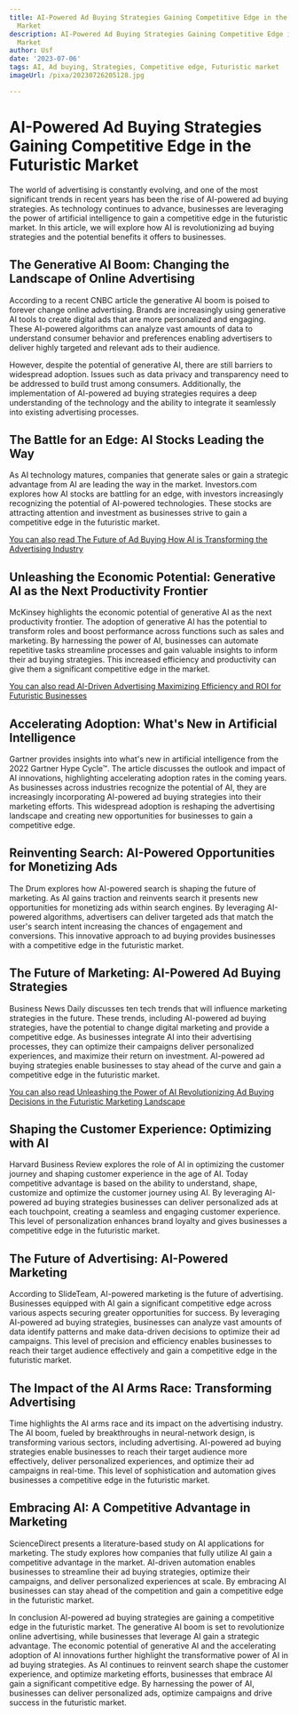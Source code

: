 ```yaml
---
title: AI-Powered Ad Buying Strategies Gaining Competitive Edge in the Futuristic
  Market
description: AI-Powered Ad Buying Strategies Gaining Competitive Edge in the Futuristic
  Market
author: Usf
date: '2023-07-06'
tags: AI, Ad buying, Strategies, Competitive edge, Futuristic market
imageUrl: /pixa/20230726205128.jpg

---
```

# AI-Powered Ad Buying Strategies  Gaining Competitive Edge in the Futuristic Market

The world of advertising is constantly evolving, and one of the most  significant trends in recent years has been the rise of AI-powered ad buying strategies. As technology continues to advance, businesses are leveraging the power of artificial intelligence to gain a competitive  edge in the futuristic market. In this article, we will explore how AI is  revolutionizing ad buying strategies and the potential benefits it offers to businesses.

## The  Generative AI Boom: Changing the Landscape of Online Advertising

According to a recent  CNBC article the generative AI boom is poised to forever change online advertising. Brands are increasingly using generative  AI tools to create digital ads that are more personalized and engaging. These  AI-powered algorithms can analyze vast  amounts of data to understand consumer behavior and preferences enabling advertisers to deliver highly targeted and  relevant ads to their audience.

However, despite the potential of generative  AI,  there  are still barriers to widespread adoption. Issues such as data  privacy and transparency need  to be addressed to build trust among consumers. Additionally, the implementation of AI-powered ad buying strategies requires a deep understanding of the technology and the ability to integrate it seamlessly into existing  advertising processes.

## The Battle for an Edge: AI Stocks Leading the Way

As AI technology matures, companies that generate sales or gain a strategic advantage from AI are leading the way in  the  market.  Investors.com explores how AI stocks  are battling for an edge, with investors increasingly recognizing the potential of AI-powered technologies. These stocks are  attracting attention and investment as businesses strive to gain  a competitive edge in the futuristic  market.

[You can  also read The Future of Ad Buying How AI is Transforming the  Advertising  Industry](The%20Future%20of%20Ad%20Buying%20How%20AI%20is%20Transforming%20the%20Advertising%20Industry)


## Unleashing  the Economic Potential: Generative AI as the Next Productivity Frontier

McKinsey  highlights the economic potential  of generative AI as  the next productivity frontier. The adoption of  generative AI has the potential to transform roles and boost performance across functions such as sales and marketing. By harnessing the power of AI, businesses can automate repetitive tasks streamline processes and gain valuable insights  to inform  their ad buying strategies. This increased efficiency and  productivity can give them a  significant competitive edge in the market.

[You can also read AI-Driven Advertising Maximizing Efficiency and ROI for Futuristic  Businesses](AI-Driven%20Advertising%20Maximizing%20Efficiency%20and%20ROI%20for%20Futuristic%20Businesses)


## Accelerating Adoption: What's New in Artificial Intelligence

Gartner provides insights into what's new in artificial intelligence from the 2022 Gartner Hype Cycle™. The  article  discusses the outlook and impact of AI innovations, highlighting accelerating adoption rates in the  coming years. As businesses across industries recognize the potential of AI, they are increasingly  incorporating AI-powered ad buying strategies into their marketing efforts. This widespread adoption is reshaping the advertising landscape and creating new opportunities for businesses to gain a competitive edge.

## Reinventing Search: AI-Powered Opportunities for Monetizing  Ads

The Drum explores how AI-powered search is shaping the future of marketing. As AI gains traction and reinvents search it presents new opportunities for monetizing ads within search engines. By leveraging AI-powered algorithms, advertisers can  deliver targeted ads that match the user's search intent increasing  the  chances of engagement and  conversions. This innovative approach to  ad buying provides businesses with a  competitive  edge  in the futuristic market.

## The Future of Marketing: AI-Powered Ad Buying Strategies

Business News Daily discusses ten tech trends that will influence marketing strategies in  the future. These trends, including AI-powered ad buying strategies, have the potential to change digital marketing  and provide a competitive edge. As businesses integrate AI into their advertising processes, they can  optimize their campaigns deliver personalized  experiences, and maximize their  return on investment. AI-powered ad buying strategies enable businesses to stay  ahead of the curve and gain a competitive edge in the futuristic market.

[You can also read Unleashing the Power of AI Revolutionizing Ad  Buying Decisions in the Futuristic Marketing  Landscape](Unleashing%20the%20Power%20of%20AI%20Revolutionizing%20Ad%20Buying%20Decisions%20in%20the%20Futuristic%20Marketing%20Landscape)


## Shaping the Customer Experience:  Optimizing with AI

Harvard  Business  Review explores the role of AI  in optimizing the customer journey  and shaping customer experience in the  age of AI. Today competitive advantage is based on the ability to  understand, shape, customize and optimize the customer journey  using AI. By leveraging AI-powered ad buying  strategies businesses can  deliver personalized ads at each touchpoint, creating a  seamless  and engaging customer experience. This level of personalization enhances brand loyalty and gives businesses a competitive edge in the futuristic market.

## The Future of Advertising: AI-Powered Marketing

According  to SlideTeam, AI-powered marketing is the future of advertising. Businesses equipped  with AI gain a significant competitive  edge across various aspects securing  greater  opportunities for success. By leveraging AI-powered ad buying strategies, businesses can analyze vast  amounts of data identify patterns and make data-driven decisions to optimize  their ad campaigns. This level of precision and  efficiency enables businesses to reach their target audience effectively and gain a competitive edge in the  futuristic market.

## The Impact of the AI Arms Race: Transforming Advertising

Time highlights the AI  arms race and its impact on the advertising  industry. The AI  boom, fueled by breakthroughs in neural-network design, is transforming various sectors, including advertising. AI-powered ad buying strategies enable businesses to reach their target audience more effectively,  deliver personalized experiences, and optimize their ad campaigns in real-time. This level of sophistication and automation gives businesses a competitive edge in the futuristic market.

## Embracing AI: A Competitive Advantage in Marketing

ScienceDirect presents a  literature-based  study on  AI applications for marketing. The  study explores how companies that  fully utilize AI gain  a competitive advantage in the market.  AI-driven  automation enables businesses to  streamline their ad  buying strategies, optimize their campaigns, and deliver personalized experiences at  scale. By embracing AI businesses can stay ahead of the competition and gain a competitive edge in  the futuristic market.

In conclusion AI-powered ad buying strategies are gaining a  competitive edge in the futuristic market. The  generative AI  boom is set to revolutionize online advertising, while businesses that leverage AI gain a strategic advantage. The economic potential of generative AI and the  accelerating adoption of AI innovations further highlight the transformative power of AI in ad buying strategies. As AI continues to reinvent search shape the customer experience, and optimize marketing  efforts,  businesses that embrace AI gain a significant competitive  edge. By harnessing the  power of AI, businesses can deliver personalized ads, optimize  campaigns and drive  success in the futuristic market.
